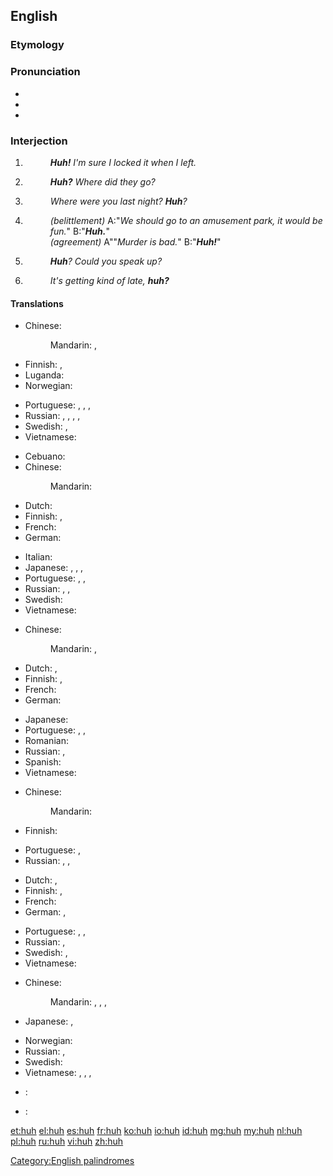 {{also|hūh}}
==English==

===Etymology===
{{rfe|lang=en}}

===Pronunciation===
* {{IPA|/hʌ̃/|lang=en}}
* {{audio|en-us-huh.ogg|Audio (US)|lang=en}}
* {{rhymes|ʌ|lang=en}}

===Interjection===
{{en-interj}}
{{wikipedia|Speech disfluency#"Huh" {{mdash}} the universal syllable|"Huh" the universal syllable}}

# {{context|with falling pitch|lang=en}} {{non-gloss definition|used to express [[amusement]] or subtle [[surprise]].}}
#: '''''Huh!''' I'm sure I locked it when I left.''
# {{non-gloss definition|Used to express [[doubt]] or [[confusion]].}}
#: '''''Huh?''' Where did they go?''
# {{context|with rising pitch|lang=en}} {{non-gloss definition|Used to [[reinforce]] a [[question]].}}
#: ''Where were you last night? '''Huh'''?''
# {{rft-sense}} {{context|slang|with falling pitch|lang=en}} {{non-gloss definition|Used either to [[belittle]] the issuer of a statement/question, or [[sarcasm|sarcastically]] to indicate utter agreement, and that the statement being responded to is an extreme [[understatement]]. The intonation is changed to distinguish between the two meanings - implied [[dullness]] for belittlement, and [[feigned]] [[surprise]] for utter agreement.}}
#: ''(belittlement)'' A:"''We should go to an amusement park, it would be fun.''" B:"'''''Huh.'''''"
#: ''(agreement)'' A""''Murder is bad.''" B:"'''''Huh!'''''"
# {{context|informal|with rising pitch|lang=en}} {{non-gloss definition|Used to indicate that one did not hear what was said.}}
#: '''''Huh'''? Could you speak up?''
# {{context|informal|with falling pitch|lang=en}} {{non-gloss definition|Used to create a [[tag question]].}}
#: ''It's getting kind of late, '''huh?'''''

====Translations====
{{trans-top|to express amusement or subtle surprise}}
* Chinese:
*: Mandarin: {{t+|cmn|嗯|tr=ēn|sc=Hani}}, {{t+|cmn|哼|tr=hēng|sc=Hani}}
* Finnish: {{t+|fi|häh}}, {{t+|fi|höh}}
* Luganda: {{t|lg|eh eh}}
* Norwegian: {{t+|no|hva}}
{{trans-mid}}
* Portuguese: {{t|pt|puxa}}, {{t|pt|eta}}, {{t|pt|eita}}, {{t+|pt|caramba}}
* Russian: {{t+|ru|а|sc=Cyrl}}, {{t+|ru|что|tr=što|sc=Cyrl}}, {{t+|ru|да|sc=Cyrl}}, {{t|ru|[[да]] [[ну]]|sc=Cyrl}} {{qualifier|in questions}}, {{t+|ru|ха|sc=Cyrl}} {{qualifier|in statements}}
* Swedish: {{t+|sv|vad}}, {{t|sv|vad nu}}
* Vietnamese: {{t+|vi|ủa}}
{{trans-bottom}}

{{trans-top|expressing doubt or confusion}}
* Cebuano: {{t|ceb|ha}}
* Chinese:
*: Mandarin: {{t+|cmn|嘿|tr=hēi|sc=Hani}}
* Dutch: {{t+|nl|hè}}
* Finnish: {{t+|fi|häh}}, {{t+|fi|höh}}
* French: {{t+|fr|hein}}
* German: {{t|de|häh}}
{{trans-mid}}
* Italian: {{t+|it|eh}}
* Japanese: {{t|ja|へえ|tr=hē|sc=Jpan}}, {{t+|ja|え|tr=e|sc=Jpan}}, {{t+|ja|よ|tr=yo|sc=Jpan}}, {{t+|ja|ぞ|tr=zo|sc=Jpan}}
* Portuguese: {{t+|pt|ué}}, {{t+|pt|como}}, {{t|pt|hã}}
* Russian: {{t+|ru|что|tr=što|sc=Cyrl}}, {{t+|ru|а|sc=Cyrl}}, {{t+|ru|да|sc=Cyrl}} {{qualifier|with special intonation}}
* Swedish: {{t+|sv|vad}}
* Vietnamese: {{t+|vi|ủa}}
{{trans-bottom}}

{{trans-top|to reinforce a question}}
* Chinese:
*: Mandarin: {{t+|cmn|呢|tr=ne|sc=Hani}}, {{t+|cmn|啊|tr=à, a|sc=Hani}}
* Dutch: {{t+|nl|hè}}, {{t+|nl|nou}}
* Finnish: {{t|fi|täh}}, {{t+|fi|mitä}}
* French: {{t+|fr|hein}}
* German: {{t+|de|hä?}}
{{trans-mid}}
* Japanese: {{t+|ja|ね|tr=ne|sc=Jpan}}
* Portuguese: {{t+|pt|hein}}, {{t|pt|hã}}, {{t+|pt|hein}}
* Romanian: {{t+|ro|a}}
* Russian: {{t+|ru|а}}, {{t+|ru|да|sc=Cyrl}}
* Spanish: {{t+|es|eh}}
* Vietnamese: {{t+|vi|hả}}
{{trans-bottom}}

{{trans-top|"I know, huh" what huh}}
* Chinese:
*: Mandarin: {{t+|cmn|啊|tr=à|sc=Hani}}
* Finnish: {{t+|fi|joo}}
{{trans-mid}}
* Portuguese: {{t|pt|dã}}, {{t|pt|não brinca}}
* Russian: {{t+|ru|да|sc=Cyrl}}, {{t+|ru|угу|tr=ugú, uhú|sc=Cyrl}} {{qualifier|first meaning}}, {{t+|ru|ага|tr=agá, ahá|sc=Cyrl}} {{qualifier|both meanings}}
{{trans-bottom}}

{{trans-top|to indicate that one didn't hear}}
* Dutch: {{t+|nl|hè}}, {{t+|nl|wat}}
* Finnish: {{t+|fi|häh}}, {{t|fi|täh}}
* French: {{t+|fr|hein}}
* German: {{t+|de|wie}}, {{t+|de|was}}
{{trans-mid}}
* Portuguese: {{t|pt|hã}}, {{t+|pt|hem}}, {{t+|pt|como}}
* Russian: {{t+|ru|что|tr=što|sc=Cyrl}}, {{t+|ru|эй}}
* Swedish: {{t+|sv|vad}}, {{t|sv|hur sa}}
* Vietnamese: {{t|vi|cái gì}}
{{trans-bottom}}

{{trans-top|tag question}}
* Chinese:
*: Mandarin: {{t+|cmn|嗎|sc=Hani}}, {{t+|cmn|吗|tr=ma|sc=Hani}}, {{t+|cmn|呢|tr=ne|sc=Hani}}, {{t+|cmn|嘛|tr=ma|sc=Hani}}
* Japanese: {{t+|ja|ね|tr=ne|sc=Jpan}}, {{t+|ja|か|tr=ka|sc=Jpan}}
{{trans-mid}}
* Norwegian: {{t|no|eller hva}}
* Russian: {{t+|ru|а|sc=Cyrl}}, {{t+|ru|да|sc=Cyrl}}
* Swedish: {{t|sv|eller hur}}
* Vietnamese: {{t+|vi|nhỉ}}, {{t+|vi|nhể}}, {{t+|vi|nhở}}, {{t+|vi|à}}
{{trans-bottom}}

{{checktrans-top}}
* {{ttbc|chr}}: {{t|chr|hv}} <!-- wrong script, it seems, should be Cher -->
* {{ttbc|vi}}: {{qualifier|3}} {{t+|vi|a!}} <!-- was "[[a|a!]]" - assumed inflected form or vocalised spelling; please verify if linking is acceptable. see [[User:Kephir/gadgets/xte#Translation_fixing]] -->
{{trans-bottom}}

[[Category:English palindromes]]

[[et:huh]]
[[el:huh]]
[[es:huh]]
[[fr:huh]]
[[ko:huh]]
[[io:huh]]
[[id:huh]]
[[mg:huh]]
[[my:huh]]
[[nl:huh]]
[[pl:huh]]
[[ru:huh]]
[[vi:huh]]
[[zh:huh]]